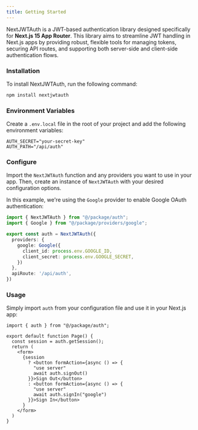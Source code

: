 ```yaml
---
title: Getting Started
---
```


NextJWTAuth is a JWT-based authentication library designed specifically for **Next.js 15 App Router**. This library aims to streamline JWT handling in Next.js apps by providing robust, flexible tools for managing tokens, securing API routes, and supporting both server-side and client-side authentication flows.

<div className="steps [&_h3]:step">

### Installation

  To install NextJWTAuth, run the following command:

  ```bash
  npm install nextjwtauth
  ```


### Environment Variables

  Create a `.env.local` file in the root of your project and add the following environment variables:
  ```shell
  AUTH_SECRET="your-secret-key"
  AUTH_PATH="/api/auth"
  ```

### Configure

  Import the `NextJWTAuth` function and any providers you want to use in your app. Then, create an instance of `NextJWTAuth` with your desired configuration options.

  In this example, we're using the `Google` provider to enable Google OAuth authentication:

  ```ts
  import { NextJWTAuth } from "@/package/auth";
  import { Google } from "@/package/providers/google";

  export const auth = NextJWTAuth({
    providers: {
      google: Google({
        client_id: process.env.GOOGLE_ID,
        client_secret: process.env.GOOGLE_SECRET,
      })
    },
    apiRoute: '/api/auth',
  })
  ```
  

### Usage

  Simply import `auth` from your configuration file and use it in your Next.js app:

  ```tsx
  import { auth } from "@/package/auth";

  export default function Page() {
    const session = auth.getSession();
    return (
      <form>
        {session 
          ? <button formAction={async () => {
            "use server"
            await auth.signOut()
          }}>Sign Out</button>
          : <button formAction={async () => {
            "use server"
            await auth.signIn("google")
          }}>Sign In</button>
        }
      </form>
    )
  }
  ```

</div>